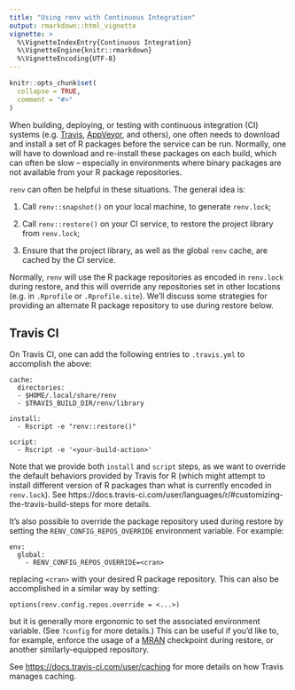 ```yaml
---
title: "Using renv with Continuous Integration"
output: rmarkdown::html_vignette
vignette: >
  %\VignetteIndexEntry{Continuous Integration}
  %\VignetteEngine{knitr::rmarkdown}
  %\VignetteEncoding{UTF-8}
---
```


```r
knitr::opts_chunk$set(
  collapse = TRUE,
  comment = "#>"
)
```

When building, deploying, or testing with continuous integration (CI) systems
(e.g. [Travis](https://www.travis-ci.org), [AppVeyor](https://www.appveyor.com),
and others), one often needs to download and install a set of R packages
before the service can be run. Normally, one will have to download and
re-install these packages on each build, which can often be slow -- especially
in environments where binary packages are not available from your R
package repositories.

`renv` can often be helpful in these situations. The general idea is:

1. Call `renv::snapshot()` on your local machine, to generate `renv.lock`;

2. Call `renv::restore()` on your CI service, to restore the project library
   from `renv.lock`;
   
3. Ensure that the project library, as well as the global `renv` cache, are
   cached by the CI service.

Normally, `renv` will use the R package repositories as encoded in `renv.lock`
during restore, and this will override any repositories set in other locations
(e.g. in `.Rprofile` or `.Rprofile.site`). We'll discuss some strategies for
providing an alternate R package repository to use during restore below.

## Travis CI

On Travis CI, one can add the following entries to `.travis.yml` to accomplish
the above:

```
cache:
  directories:
  - $HOME/.local/share/renv
  - $TRAVIS_BUILD_DIR/renv/library

install:
  - Rscript -e "renv::restore()"
  
script:
  - Rscript -e '<your-build-action>'
```

Note that we provide both `install` and `script` steps, as we want to
override the default behaviors provided by Travis for R (which might
attempt to install different version of R packages than what is currently
encoded in `renv.lock`). See
https://docs.travis-ci.com/user/languages/r/#customizing-the-travis-build-steps
for more details.

It's also possible to override the package repository used during restore by
setting the `RENV_CONFIG_REPOS_OVERRIDE` environment variable. For example:

```
env:
  global:
    - RENV_CONFIG_REPOS_OVERRIDE=<cran>
```

replacing `<cran>` with your desired R package repository. This can also be
accomplished in a similar way by setting:

```
options(renv.config.repos.override = <...>)
```

but it is generally more ergonomic to set the associated environment variable.
(See `?config` for more details.) This can be useful if you'd like to, for
example, enforce the usage of a [MRAN](https://mran.microsoft.com) checkpoint
during restore, or another similarly-equipped repository.

See <https://docs.travis-ci.com/user/caching> for more details on how Travis
manages caching.

